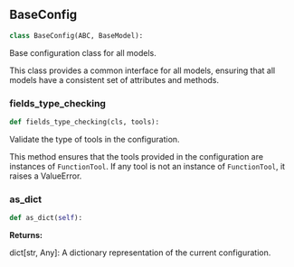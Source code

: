 <a id="camel.configs.base_config"></a>

<a id="camel.configs.base_config.BaseConfig"></a>

## BaseConfig

```python
class BaseConfig(ABC, BaseModel):
```

Base configuration class for all models.

This class provides a common interface for all models, ensuring that all
models have a consistent set of attributes and methods.

<a id="camel.configs.base_config.BaseConfig.fields_type_checking"></a>

### fields_type_checking

```python
def fields_type_checking(cls, tools):
```

Validate the type of tools in the configuration.

This method ensures that the tools provided in the configuration are
instances of `FunctionTool`. If any tool is not an instance of
`FunctionTool`, it raises a ValueError.

<a id="camel.configs.base_config.BaseConfig.as_dict"></a>

### as_dict

```python
def as_dict(self):
```

**Returns:**

  dict[str, Any]: A dictionary representation of the current
configuration.
